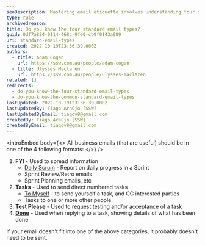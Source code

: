 ```yaml
---
seoDescription: Mastering email etiquette involves understanding four standard email types - FYI (information), Tasks, Test Please (testing and acceptance), and Done (task completion).
type: rule
archivedreason:
title: Do you know the four standard email types?
guid: 0df7a884-0114-468c-9fe0-cb9f0143a989
uri: standard-email-types
created: 2022-10-19T23:36:39.000Z
authors:
  - title: Adam Cogan
    url: https://ssw.com.au/people/adam-cogan
  - title: Ulysses Maclaren
    url: https://ssw.com.au/people/ulysses-maclaren
related: []
redirects:
  - do-you-know-the-four-standard-email-types
  - do-you-know-the-common-standard-email-types
lastUpdated: 2022-10-19T23:36:39.000Z
lastUpdatedBy: Tiago Araújo [SSW]
lastUpdatedByEmail: tiagov8@gmail.com
createdBy: Tiago Araújo [SSW]
createdByEmail: tiagov8@gmail.com
---
```


<introEmbed
  body={<>
All business emails (that are useful) should be in one of the 4 following formats:
  </>}
/>
1. **FYI** - Used to spread information
   * [Daily Scrum](/methodology-do-you-do-daily-scrums-aka-stand-up-meetings) - Report on daily progress in a Sprint
   * Sprint Review/Retro emails
   * Sprint Planning emails, etc
2. **Tasks** - Used to send direct numbered tasks
   * [To Myself](/dones-do-you-send-yourself-emails) - to send yourself a task, and CC interested parties
   * Tasks to one or more other people
3. [**Test Please**](/conduct-a-test-please-internally-and-then-with-the-client) - Used to request testing and/or acceptance of a task
4. [**Done**](/dones-do-you-reply-done-and-delete-the-original-email) - Used when replying to a task, showing details of what has been done

If your email doesn't fit into one of the above categories, it probably doesn't need to be sent.
